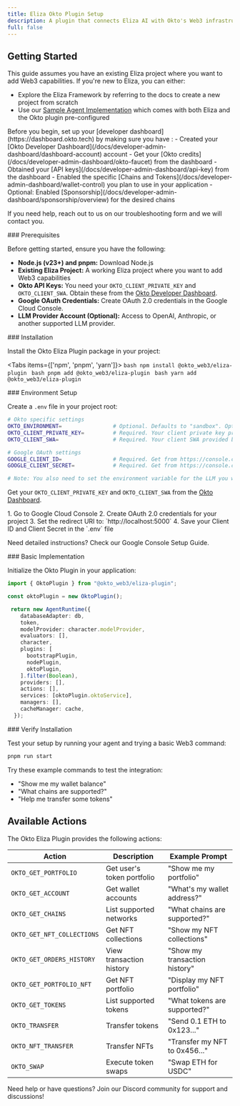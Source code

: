 ```yaml
---
title: Eliza Okto Plugin Setup
description: A plugin that connects Eliza AI with Okto's Web3 infrastructure for natural language blockchain interactions.
full: false
---
```



<TemplateRepoBanner sdk="eliza-okto-plugin" description="Get started quickly with our pre-configured example that demonstrates the Okto Eliza Plugin in action. This implementation includes authentication setup, basic Web3 operations, and example conversations." />

## Getting Started

This guide assumes you have an existing Eliza project where you want to add Web3 capabilities. If you're new to Eliza, you can either:
- Explore the <ExternalLink href="https://github.com/elizaOS/eliza">Eliza Framework</ExternalLink> by referring to the <ExternalLink href="https://elizaos.github.io/eliza/docs/intro/">docs</ExternalLink> to create a new project from scratch
- Use our [Sample Agent Implementation](/docs/okto-eliza-plugin/integrating-into-dapp/eliza-okto-sample-agent) which comes with both Eliza and the Okto plugin pre-configured

<CollapsibleCallout type="warning" title="Essential Setup Required">
Before you begin, set up your [developer dashboard](https://dashboard.okto.tech) by making sure you have :
- Created your [Okto Developer Dashboard](/docs/developer-admin-dashboard/dashboard-account) account
- Get your [Okto credits](/docs/developer-admin-dashboard/okto-faucet) from the dashboard
- Obtained your [API keys](/docs/developer-admin-dashboard/api-key) from the dashboard
- Enabled the specific [Chains and Tokens](/docs/developer-admin-dashboard/wallet-control) you plan to use in your application
- Optional: Enabled [Sponsorship](/docs/developer-admin-dashboard/sponsorship/overview) for the desired chains

If you need help, reach out to us on our <ExternalLink href="/docs/react-sdk/troubleshooting">troubleshooting form</ExternalLink> and we will contact you.
</CollapsibleCallout>

<Steps>

<Step>
### Prerequisites

Before getting started, ensure you have the following:
- **Node.js (v23+) and pnpm:** <ExternalLink href="https://nodejs.org/">Download Node.js</ExternalLink>
- **Existing Eliza Project:** A working Eliza project where you want to add Web3 capabilities
- **Okto API Keys:** You need your `OKTO_CLIENT_PRIVATE_KEY` and `OKTO_CLIENT_SWA`. Obtain these from the [Okto Developer Dashboard](https://dashboard.okto.tech/login).
- **Google OAuth Credentials:** Create OAuth 2.0 credentials in the <ExternalLink href="https://console.cloud.google.com/">Google Cloud Console</ExternalLink>.
- **LLM Provider Account (Optional):** Access to OpenAI, Anthropic, or another supported LLM provider.
</Step>

<Step>
### Installation

Install the Okto Eliza Plugin package in your project:

<Tabs items={['npm', 'pnpm', 'yarn']}>
    <Tab value="npm">
        ```bash
        npm install @okto_web3/eliza-plugin
        ```
    </Tab>
    <Tab value="pnpm">
        ```bash
        pnpm add @okto_web3/eliza-plugin
        ```
    </Tab>
    <Tab value="yarn">
        ```bash
        yarn add @okto_web3/eliza-plugin
        ```
    </Tab>
</Tabs>
</Step>

<Step>
### Environment Setup

Create a `.env` file in your project root:

```bash title=".env"
# Okto specific settings
OKTO_ENVIRONMENT=                # Optional. Defaults to "sandbox". Options: sandbox, staging, production.
OKTO_CLIENT_PRIVATE_KEY=         # Required. Your client private key provided by Okto.
OKTO_CLIENT_SWA=                 # Required. Your client SWA provided by Okto.

# Google OAuth settings
GOOGLE_CLIENT_ID=                # Required. Get from https://console.cloud.google.com/
GOOGLE_CLIENT_SECRET=            # Required. Get from https://console.cloud.google.com/

# Note: You also need to set the environment variable for the LLM you want to use.
```
<ViewOnGithub url="https://github.com/okto-hq/okto-eliza-ai-agent-example/blob/main/.env.example" />

Get your `OKTO_CLIENT_PRIVATE_KEY` and `OKTO_CLIENT_SWA` from the [Okto Dashboard](https://dashboard.okto.tech).

<CollapsibleCallout type="tip" title="Setting up Google OAuth">
1. Go to <ExternalLink href="https://console.cloud.google.com/">Google Cloud Console</ExternalLink>
2. Create OAuth 2.0 credentials for your project
3. Set the redirect URI to: `http://localhost:5000`
4. Save your Client ID and Client Secret in the `.env` file

Need detailed instructions? Check our <ExternalLink href="/docs/typescript-sdk/authentication/google-oauth/google-console-setup">Google Console Setup Guide</ExternalLink>.
</CollapsibleCallout>
</Step>

<Step>
### Basic Implementation

Initialize the Okto Plugin in your application:

```typescript title="src/index.ts"
import { OktoPlugin } from "@okto_web3/eliza-plugin";

const oktoPlugin = new OktoPlugin();

 return new AgentRuntime({
    databaseAdapter: db,
    token,
    modelProvider: character.modelProvider,
    evaluators: [],
    character,
    plugins: [
      bootstrapPlugin,
      nodePlugin,
      oktoPlugin,
    ].filter(Boolean),
    providers: [],
    actions: [],
    services: [oktoPlugin.oktoService],
    managers: [],
    cacheManager: cache,
  });
```
<ViewOnGithub url="https://github.com/okto-hq/okto-eliza-ai-agent-example/blob/main/src/index.ts" />
</Step>

<Step>
### Verify Installation

Test your setup by running your agent and trying a basic Web3 command:

```bash title="bash"
pnpm run start
```
Try these example commands to test the integration:
- "Show me my wallet balance"
- "What chains are supported?"
- "Help me transfer some tokens"
</Step>

</Steps>

## Available Actions

The Okto Eliza Plugin provides the following actions:

| Action | Description | Example Prompt |
|---------|-------------|---------------|
| `OKTO_GET_PORTFOLIO` | Get user's token portfolio | "Show me my portfolio" |
| `OKTO_GET_ACCOUNT` | Get wallet accounts | "What's my wallet address?" |
| `OKTO_GET_CHAINS` | List supported networks | "What chains are supported?" |
| `OKTO_GET_NFT_COLLECTIONS` | Get NFT collections | "Show my NFT collections" |
| `OKTO_GET_ORDERS_HISTORY` | View transaction history | "Show my transaction history" |
| `OKTO_GET_PORTFOLIO_NFT` | Get NFT portfolio | "Display my NFT portfolio" |
| `OKTO_GET_TOKENS` | List supported tokens | "What tokens are supported?" |
| `OKTO_TRANSFER` | Transfer tokens | "Send 0.1 ETH to 0x123..." |
| `OKTO_NFT_TRANSFER` | Transfer NFTs | "Transfer my NFT to 0x456..." |
| `OKTO_SWAP` | Execute token swaps | "Swap ETH for USDC" |

<TemplateRepoBanner sdk="eliza-okto-plugin" description="Get started quickly with our pre-configured example that demonstrates the Okto Eliza Plugin in action. This implementation includes authentication setup, basic Web3 operations, and example conversations." />

<Callout type="info" emoji="💡">
Need help or have questions? Join our <ExternalLink href="https://discord.com/invite/okto-916349620383252511">Discord community</ExternalLink> for support and discussions!
</Callout>